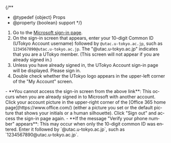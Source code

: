 
{/**
  * @typedef {object} Props
  * @property {boolean} support
  */}

1. Go to the [Microsoft sign-in page](https://myaccount.microsoft.com/).
2. On the sign-in screen that appears, enter your 10-digit Common ID (UTokyo Account username) followed by `@utac.u-tokyo.ac.jp`, such as `1234567890@utac.u-tokyo.ac.jp`. The "@utac.u-tokyo.ac.jp" indicates that you are a UTokyo member. (This screen will not appear if you are already signed in.)
3. Unless you have already signed in, the UTokyo Account sign-in page will be displayed. Please sign in.
4. Double check whether the UTokyo logo appears in the upper-left corner of the "My Account" screen.

<Help lang="en" support={props.support}>
  - **You cannot access the sign-in screen from the above link**: This occurs when you are already signed in to Microsoft with another account. Click your account picture in the upper-right corner of the [Office 365 home page](https://www.office.com/) (either a picture you set or the default picture that shows your initials or a human silhouette). Click "Sign out" and access the sign-in page again.
  - **If the message "Verify your phone number" appears**: This may occur when only the 10-digit common ID was entered. Enter it followed by `@utac.u-tokyo.ac.jp`, such as `1234567890@utac.u-tokyo.ac.jp`.
</Help>
